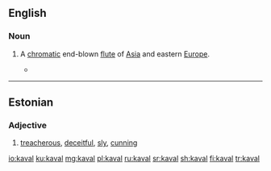 ==English==
{{wikipedia}}

===Noun===
{{en-noun}}

# {{label|en|musical instrument}} A [[chromatic]] end-blown [[flute]] of [[Asia]] and eastern [[Europe]].
#* {{quote-journal|date=July 27, 2007|author=The New York Times|title=Jazz Listings|work=New York Times|url=http://www.nytimes.com/2007/07/27/arts/music/27jazz.html
|passage=MATT DARRIAU’S PARADOX TRIO (Thursday) In addition to Mr. Darriau  on clarinet and saxophones as well as '''kaval''' (an end-blown flute) and gaida (a kind of bagpipe)  this exuberant Bulgarian-improv band features Brad Shepik’s guitars, Rufus Cappadocia’s cello and Seido Salifoski’s hand drums.}}

----

==Estonian==

===Adjective===
{{et-adj|kavala|kavalat}}

# [[treacherous]], [[deceitful]], [[sly]], [[cunning]]

[[io:kaval]]
[[ku:kaval]]
[[mg:kaval]]
[[pl:kaval]]
[[ru:kaval]]
[[sr:kaval]]
[[sh:kaval]]
[[fi:kaval]]
[[tr:kaval]]